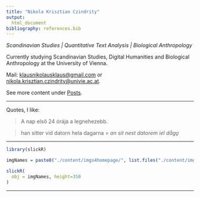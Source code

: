 ```yaml
---
title: "Nikola Krisztian Czindrity"
output: 
  html_document
bibliography: references.bib
---
```


*Scandinavian Studies \| Quantitative Text Analysis \| Biological Anthropology*

Currently studying Scandinavian Studies, Digital Humanities and Biological Anthropology at the University of Vienna.

Mail: [klausnikolausklaus\@gmail.com](mailto:klausnikolausklaus@gmail.com){.email} or [nikola.krisztian.czindrity\@univie.ac.at](mailto:nikola.krisztian.czindrity@univie.ac.at){.email}.

See more content under [Posts](content.html).

------------------------------------------------------------------------

Quotes, I like:

> A nap első 24 órája a legnehezebb.

> han sitter vid datorn hela dagarna = *an sit nest datorem iel dågǫ*

------------------------------------------------------------------------

```r

library(slickR)

imgNames = paste0("./content/imgs4homepage/", list.files("./content/imgs4homepage", pattern = "jpg$"))

slickR(
  obj = imgNames, height=350
)

```

------------------------------------------------------------------------
